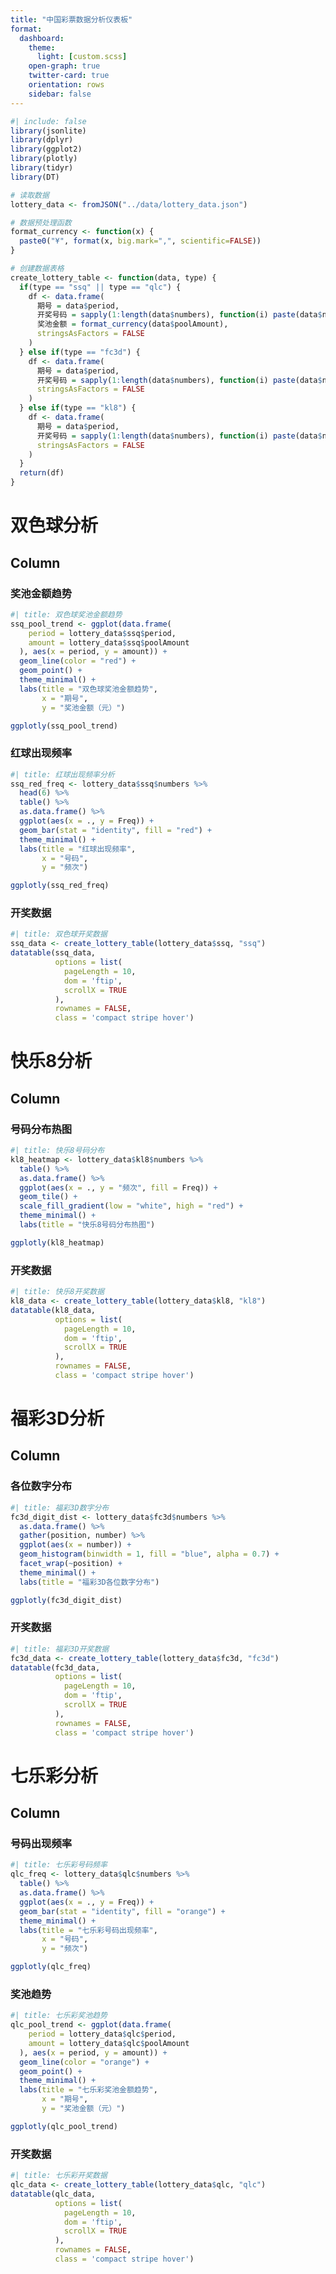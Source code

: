 ```yaml
---
title: "中国彩票数据分析仪表板"
format:
  dashboard:
    theme:
      light: [custom.scss]
    open-graph: true
    twitter-card: true
    orientation: rows
    sidebar: false
---
```



```r
#| include: false
library(jsonlite)
library(dplyr)
library(ggplot2)
library(plotly)
library(tidyr)
library(DT)

# 读取数据
lottery_data <- fromJSON("../data/lottery_data.json")

# 数据预处理函数
format_currency <- function(x) {
  paste0("¥", format(x, big.mark=",", scientific=FALSE))
}

# 创建数据表格
create_lottery_table <- function(data, type) {
  if(type == "ssq" || type == "qlc") {
    df <- data.frame(
      期号 = data$period,
      开奖号码 = sapply(1:length(data$numbers), function(i) paste(data$numbers[[i]], collapse=" ")),
      奖池金额 = format_currency(data$poolAmount),
      stringsAsFactors = FALSE
    )
  } else if(type == "fc3d") {
    df <- data.frame(
      期号 = data$period,
      开奖号码 = sapply(1:length(data$numbers), function(i) paste(data$numbers[[i]], collapse="")),
      stringsAsFactors = FALSE
    )
  } else if(type == "kl8") {
    df <- data.frame(
      期号 = data$period,
      开奖号码 = sapply(1:length(data$numbers), function(i) paste(data$numbers[[i]], collapse=" ")),
      stringsAsFactors = FALSE
    )
  }
  return(df)
}
```

# 双色球分析 {.storyboard}

## Column {width=650}

### 奖池金额趋势

```r
#| title: 双色球奖池金额趋势
ssq_pool_trend <- ggplot(data.frame(
    period = lottery_data$ssq$period,
    amount = lottery_data$ssq$poolAmount
  ), aes(x = period, y = amount)) +
  geom_line(color = "red") +
  geom_point() +
  theme_minimal() +
  labs(title = "双色球奖池金额趋势",
       x = "期号",
       y = "奖池金额（元）")

ggplotly(ssq_pool_trend)
```

### 红球出现频率

```r
#| title: 红球出现频率分析
ssq_red_freq <- lottery_data$ssq$numbers %>%
  head(6) %>%
  table() %>%
  as.data.frame() %>%
  ggplot(aes(x = ., y = Freq)) +
  geom_bar(stat = "identity", fill = "red") +
  theme_minimal() +
  labs(title = "红球出现频率",
       x = "号码",
       y = "频次")

ggplotly(ssq_red_freq)
```

### 开奖数据 {.tabset}

```r
#| title: 双色球开奖数据
ssq_data <- create_lottery_table(lottery_data$ssq, "ssq")
datatable(ssq_data,
          options = list(
            pageLength = 10,
            dom = 'ftip',
            scrollX = TRUE
          ),
          rownames = FALSE,
          class = 'compact stripe hover')
```

# 快乐8分析

## Column

### 号码分布热图

```r
#| title: 快乐8号码分布
kl8_heatmap <- lottery_data$kl8$numbers %>%
  table() %>%
  as.data.frame() %>%
  ggplot(aes(x = ., y = "频次", fill = Freq)) +
  geom_tile() +
  scale_fill_gradient(low = "white", high = "red") +
  theme_minimal() +
  labs(title = "快乐8号码分布热图")

ggplotly(kl8_heatmap)
```

### 开奖数据 {.tabset}

```r
#| title: 快乐8开奖数据
kl8_data <- create_lottery_table(lottery_data$kl8, "kl8")
datatable(kl8_data,
          options = list(
            pageLength = 10,
            dom = 'ftip',
            scrollX = TRUE
          ),
          rownames = FALSE,
          class = 'compact stripe hover')
```

# 福彩3D分析

## Column

### 各位数字分布

```r
#| title: 福彩3D数字分布
fc3d_digit_dist <- lottery_data$fc3d$numbers %>%
  as.data.frame() %>%
  gather(position, number) %>%
  ggplot(aes(x = number)) +
  geom_histogram(binwidth = 1, fill = "blue", alpha = 0.7) +
  facet_wrap(~position) +
  theme_minimal() +
  labs(title = "福彩3D各位数字分布")

ggplotly(fc3d_digit_dist)
```

### 开奖数据 {.tabset}

```r
#| title: 福彩3D开奖数据
fc3d_data <- create_lottery_table(lottery_data$fc3d, "fc3d")
datatable(fc3d_data,
          options = list(
            pageLength = 10,
            dom = 'ftip',
            scrollX = TRUE
          ),
          rownames = FALSE,
          class = 'compact stripe hover')
```

# 七乐彩分析 {.storyboard}

## Column {width=650}

### 号码出现频率

```r
#| title: 七乐彩号码频率
qlc_freq <- lottery_data$qlc$numbers %>%
  table() %>%
  as.data.frame() %>%
  ggplot(aes(x = ., y = Freq)) +
  geom_bar(stat = "identity", fill = "orange") +
  theme_minimal() +
  labs(title = "七乐彩号码出现频率",
       x = "号码",
       y = "频次")

ggplotly(qlc_freq)
```

### 奖池趋势

```r
#| title: 七乐彩奖池趋势
qlc_pool_trend <- ggplot(data.frame(
    period = lottery_data$qlc$period,
    amount = lottery_data$qlc$poolAmount
  ), aes(x = period, y = amount)) +
  geom_line(color = "orange") +
  geom_point() +
  theme_minimal() +
  labs(title = "七乐彩奖池金额趋势",
       x = "期号",
       y = "奖池金额（元）")

ggplotly(qlc_pool_trend)
```

### 开奖数据 {.tabset}

```r
#| title: 七乐彩开奖数据
qlc_data <- create_lottery_table(lottery_data$qlc, "qlc")
datatable(qlc_data,
          options = list(
            pageLength = 10,
            dom = 'ftip',
            scrollX = TRUE
          ),
          rownames = FALSE,
          class = 'compact stripe hover')
``` 